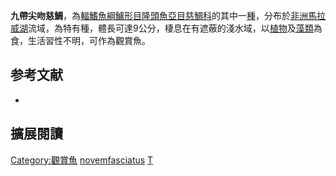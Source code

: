 {{Speciesbox
| name = 九帶尖吻慈鯛
| status = LC
| status_system = IUCN3.1
| image = 
| image_width = 240px
| genus = Tropheops
| species = novemfasciatus
| authority = {{le|查爾斯·塔特·里根|Charles Tate Regan|Regan}}, 1922
| synonyms = *''Pseudotropheus novemfasciatus''<br /><small>Regan, 1922</small>
}}

'''九帶尖吻慈鯛'''，為[[輻鰭魚綱|輻鰭魚綱]][[鱸形目|鱸形目]][[隆頭魚亞目|隆頭魚亞目]][[慈鯛科|慈鯛科]]的其中一[[種|種]]，分布於[[非洲|非洲]][[馬拉威湖|馬拉威湖]]流域，為特有種，體長可達9公分，棲息在有遮蔽的淺水域，以[[植物|植物]]及[[藻類|藻類]]為食，生活習性不明，可作為觀賞魚。
==参考文献==
*{{FishBase_species|genus=Tropheops|species=novemfasciatus|year=2013|month=6}}

== 擴展閱讀 ==
{{refbegin}}
{{wikispecies-inline|Tropheops novemfasciatus|九帶尖吻慈鯛}}
{{refend}}
{{Taxonbar|from=Q3316953}}

[[Category:觀賞魚|Category:觀賞魚]]
[[Category:尖吻慈鯛屬|novemfasciatus]]
[[Category:1922年描述的魚類|T]]

{{鱸形目小作品}}